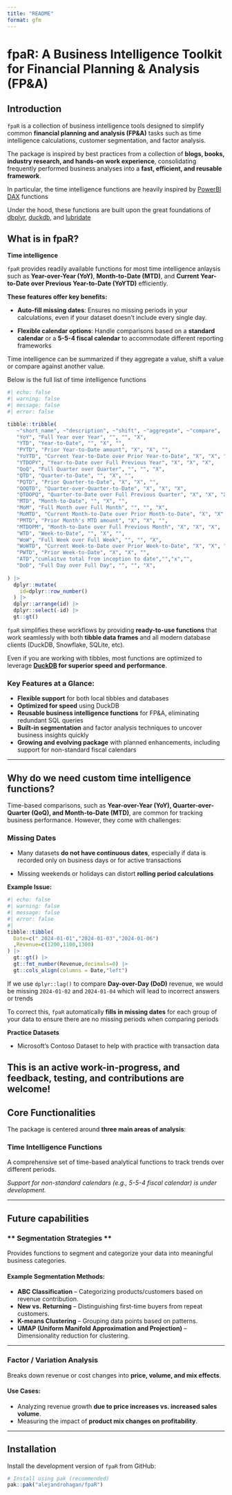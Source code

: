 ```yaml
---
title: "README"
format: gfm
---
```


# **fpaR: A Business Intelligence Toolkit for Financial Planning & Analysis (FP&A)**  

## **Introduction**  

`fpaR` is a collection of business intelligence tools designed to simplify common **financial planning and analysis (FP&A)** tasks such as time intelligence calculations, customer segmentation, and factor analysis. 

The package is inspired by best practices from a collection of **blogs, books, industry research, and hands-on work experience**, consolidating frequently performed business analyses into a **fast, efficient, and reusable framework**.  

In particular, the time intelligence functions are heavily inspired by [PowerBI DAX](https://www.sqlbi.com/) functions

Under the hood, these functions are built upon the great foundations of [dbplyr](https://dbplyr.tidyverse.org/), [duckdb](https://github.com/duckdb/duckdb-r), and [lubridate](https://lubridate.tidyverse.org/)

## What is in fpaR?

**Time intelligence** 

`fpaR` provides readily available functions for most time intelligence anlaysis such as **Year-over-Year (YoY)**, **Month-to-Date (MTD)**, and **Current Year-to-Date over Previous Year-to-Date (YoYTD)** efficiently. 




**These features offer key benefits: **

- **Auto-fill missing dates**: Ensures no missing periods in your calculations, even if your dataset doesn't include every single day.

- **Flexible calendar options**: Handle comparisons based on a **standard calendar** or a **5-5-4 fiscal calendar** to accommodate different reporting frameworks

Time intelligence can be summarized if they aggregate a value, shift a value or compare against another value.

Below is the full list of time intelligence functions

```r
#| echo: false
#| warning: false
#| message: false
#| error: false

tibble::tribble(
   ~"short_name", ~"description", ~"shift", ~"aggregate", ~"compare",
   "YoY", "Full Year over Year", "", "", "X",
   "YTD", "Year-to-Date", "", "X", "",
   "PYTD", "Prior Year-to-Date amount", "X", "X", "",
   "YoYTD", "Current Year-to-Date over Prior Year-to-Date", "X", "X", "X",
   "YTDOPY", "Year-to-Date over Full Previous Year", "X", "X", "X",
   "QoQ", "Full Quarter over Quarter", "", "", "X",
   "QTD", "Quarter-to-Date", "", "X", "",
   "PQTD", "Prior Quarter-to-Date", "X", "X", "",
   "QOQTD", "Quarter-over-Quarter-to-Date", "X", "X", "X",
   "QTDOPQ", "Quarter-to-Date over Full Previous Quarter", "X", "X", "X",
   "MTD", "Month-to-Date", "", "X", "",
   "MoM", "Full Month over Full Month", "", "", "X",
   "MoMTD", "Current Month-to-Date over Prior Month-to-Date", "X", "X", "X",
   "PMTD", "Prior Month's MTD amount", "X", "X", "",
   "MTDOPM", "Month-to-Date over Full Previous Month", "X", "X", "X",
   "WTD", "Week-to-Date", "", "X", "",
   "WoW", "Full Week over Full Week", "", "", "X",
   "WoWTD", "Current Week-to-Date over Prior Week-to-Date", "X", "X", "X",
   "PWTD", "Prior Week-to-Date", "X", "X", "",
   "ATD","cumlaitve total from inception to date","","x","",
   "DoD", "Full Day over Full Day", "", "", "X",
   
) |> 
  dplyr::mutate(
    id=dplyr::row_number()
  ) |> 
  dplyr::arrange(id) |> 
  dplyr::select(-id) |> 
  gt::gt()

```


`fpaR` simplifies these workflows by providing **ready-to-use functions** that work seamlessly with both **tibble data frames** and all modern database clients (DuckDB, Snowflake, SQLite, etc).  

Even if you are working with tibbles, most functions are optimized to leverage **[DuckDB](https://github.com/duckdb/duckdb-r) for superior speed and performance**.  

### **Key Features at a Glance:**  
- **Flexible support** for both local tibbles and databases  
- **Optimized for speed** using DuckDB  
- **Reusable business intelligence functions** for FP&A, eliminating redundant SQL queries
- **Built-in segmentation** and factor analysis techniques to uncover business insights quickly
- **Growing and evolving package** with planned enhancements, including support for non-standard fiscal calendars


---

## Why do we need custom time intelligence functions?

Time-based comparisons, such as **Year-over-Year (YoY), Quarter-over-Quarter (QoQ), and Month-to-Date (MTD)**, are common for tracking business performance. However, they come with challenges:  

### **Missing Dates**  

- Many datasets **do not have continuous dates**, especially if data is recorded only on business days or for active transactions  

- Missing weekends or holidays can distort **rolling period calculations**

**Example Issue:**  

```r
#| echo: false
#| warning: false
#| message: false
#| error: false
#| 
tibble::tibble(
  Date=c(" 2024-01-01","2024-01-03","2024-01-06")
  ,Revenue=c(1200,1100,1300)
) |> 
  gt::gt() |> 
  gt::fmt_number(Revenue,decimals=0) |> 
  gt::cols_align(columns = Date,"left")
```


If we use `dplyr::lag()` to compare **Day-over-Day (DoD)** revenue, we would be missing `2024-01-02` and `2024-01-04` which will lead to incorrect answers or trends

To correct this, `fpaR` automatically **fills in missing dates** for each group of your data to ensure there are no missing periods when comparing periods

**Practice Datasets**

-   Microsoft's Contoso Dataset to help with practice with transaction data

This is an **active work-in-progress**, and feedback, testing, and contributions are welcome!  
---

## **Core Functionalities**  

The package is centered around **three main areas of analysis**:  

### **Time Intelligence Functions**  
A comprehensive set of time-based analytical functions to track trends over different periods.  


*Support for non-standard calendars (e.g., 5-5-4 fiscal calendar) is under development.*  

---

## Future capabilities

### ** Segmentation Strategies **  
Provides functions to segment and categorize your data into meaningful business categories.  

#### **Example Segmentation Methods:**  
- **ABC Classification** – Categorizing products/customers based on revenue contribution.  
- **New vs. Returning** – Distinguishing first-time buyers from repeat customers.  
- **K-means Clustering** – Grouping data points based on patterns.  
- **UMAP (Uniform Manifold Approximation and Projection)** – Dimensionality reduction for clustering.  

---

### **Factor / Variation Analysis**  
Breaks down revenue or cost changes into **price, volume, and mix effects**.  

#### **Use Cases:**  
- Analyzing revenue growth **due to price increases vs. increased sales volume**.  
- Measuring the impact of **product mix changes on profitability**.  

---

## **Installation**  

Install the development version of `fpaR` from GitHub:  

```r
# Install using pak (recommended)
pak::pak("alejandrohagan/fpaR")
```
